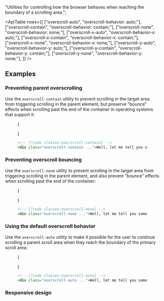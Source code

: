 
  "Utilities for controlling how the browser behaves when reaching the boundary of a scrolling area.";

<ApiTable
  rows={[
    ["overscroll-auto", "overscroll-behavior: auto;"],
    ["overscroll-contain", "overscroll-behavior: contain;"],
    ["overscroll-none", "overscroll-behavior: none;"],
    ["overscroll-x-auto", "overscroll-behavior-x: auto;"],
    ["overscroll-x-contain", "overscroll-behavior-x: contain;"],
    ["overscroll-x-none", "overscroll-behavior-x: none;"],
    ["overscroll-y-auto", "overscroll-behavior-y: auto;"],
    ["overscroll-y-contain", "overscroll-behavior-y: contain;"],
    ["overscroll-y-none", "overscroll-behavior-y: none;"],
  ]}
/>

## Examples

### Preventing parent overscrolling

Use the `overscroll-contain` utility to prevent scrolling in the target area from triggering scrolling in the parent element, but preserve "bounce" effects when scrolling past the end of the container in operating systems that support it:

<Figure hint="Scroll to see behavior">

<Example padding={false}>
  {
    <div className="h-48 space-y-4 overflow-auto overscroll-contain p-8 text-gray-600 dark:bg-gray-800 dark:text-gray-400">
      <p
        children={`
      Well, let me tell you something, funny boy. Y'know that little stamp, the
      one that says "New York Public Library"? Well that may not mean anything
      to you, but that means a lot to me. One whole hell of a lot.`}
      />
      <p
        children={`
      Sure, go ahead, laugh if you want to. I've seen your type before: Flashy,
      making the scene, flaunting convention. Yeah, I know what you're thinking.
      What's this guy making such a big stink about old library books? Well, let
      me give you a hint, junior.`}
      />
      <p
        children={`
      Maybe we can live without libraries, people like you and me. Maybe. Sure,
      we're too old to change the world, but what about that kid, sitting down,
      opening a book, right now, in a branch at the local library and finding
      drawings of pee-pees and wee-wees on the Cat in the Hat and the Five
      Chinese Brothers? Doesn't HE deserve better?`}
      />
    </div>
  }
</Example>

```html
<!-- [!code classes:overscroll-contain] -->
<div class="overscroll-contain ...">Well, let me tell you something, ...</div>
```

</Figure>

### Preventing overscroll bouncing

Use the `overscroll-none` utility to prevent scrolling in the target area from triggering scrolling in the parent element, and also prevent "bounce" effects when scrolling past the end of the container:

<Figure hint="Scroll to see behavior">

<Example padding={false}>
  {
    <div className="h-48 space-y-4 overflow-auto overscroll-none p-8 text-gray-600 dark:bg-gray-800 dark:text-gray-400">
      <p
        children={`
      Well, let me tell you something, funny boy. Y'know that little stamp, the
      one that says "New York Public Library"? Well that may not mean anything
      to you, but that means a lot to me. One whole hell of a lot.`}
      />
      <p
        children={`
      Sure, go ahead, laugh if you want to. I've seen your type before: Flashy,
      making the scene, flaunting convention. Yeah, I know what you're thinking.
      What's this guy making such a big stink about old library books? Well, let
      me give you a hint, junior.`}
      />
      <p
        children={`
      Maybe we can live without libraries, people like you and me. Maybe. Sure,
      we're too old to change the world, but what about that kid, sitting down,
      opening a book, right now, in a branch at the local library and finding
      drawings of pee-pees and wee-wees on the Cat in the Hat and the Five
      Chinese Brothers? Doesn't HE deserve better?`}
      />
    </div>
  }
</Example>

```html
<!-- [!code classes:overscroll-none] -->
<div class="overscroll-none ...">Well, let me tell you something, ...</div>
```

</Figure>

### Using the default overscroll behavior

Use the `overscroll-auto` utility to make it possible for the user to continue scrolling a parent scroll area when they reach the boundary of the primary scroll area:

<Figure hint="Scroll to see behavior">

<Example padding={false}>
  {
    <div className="h-48 space-y-4 overflow-auto overscroll-auto p-8 text-gray-600 dark:bg-gray-800 dark:text-gray-400">
      <p
        children={`
      Well, let me tell you something, funny boy. Y'know that little stamp, the
      one that says "New York Public Library"? Well that may not mean anything
      to you, but that means a lot to me. One whole hell of a lot.`}
      />
      <p
        children={`
      Sure, go ahead, laugh if you want to. I've seen your type before: Flashy,
      making the scene, flaunting convention. Yeah, I know what you're thinking.
      What's this guy making such a big stink about old library books? Well, let
      me give you a hint, junior.`}
      />
      <p
        children={`
      Maybe we can live without libraries, people like you and me. Maybe. Sure,
      we're too old to change the world, but what about that kid, sitting down,
      opening a book, right now, in a branch at the local library and finding
      drawings of pee-pees and wee-wees on the Cat in the Hat and the Five
      Chinese Brothers? Doesn't HE deserve better?`}
      />
    </div>
  }
</Example>

```html
<!-- [!code classes:overscroll-auto] -->
<div class="overscroll-auto ...">Well, let me tell you something, ...</div>
```

</Figure>

### Responsive design

<ResponsiveDesign property="overscroll-behavior" defaultClass="overscroll-auto" featuredClass="overscroll-contain" />

